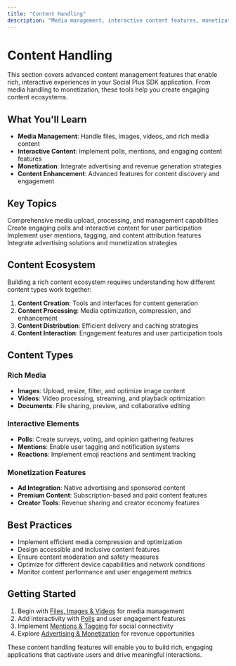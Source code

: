 ```yaml
---
title: "Content Handling"
description: "Media management, interactive content features, monetization, and content enhancement tools for rich Social Plus SDK applications."
---
```


# Content Handling

This section covers advanced content management features that enable rich, interactive experiences in your Social Plus SDK application. From media handling to monetization, these tools help you create engaging content ecosystems.

## What You'll Learn

- **Media Management**: Handle files, images, videos, and rich media content
- **Interactive Content**: Implement polls, mentions, and engaging content features
- **Monetization**: Integrate advertising and revenue generation strategies
- **Content Enhancement**: Advanced features for content discovery and engagement

## Key Topics

<CardGroup cols={2}>
  <Card title="Files, Images & Videos" icon="file-image" href="/social-plus-sdk/core-concepts/content-handling/files-images-and-videos">
    Comprehensive media upload, processing, and management capabilities
  </Card>
  
  <Card title="Interactive Polls" icon="poll" href="/social-plus-sdk/core-concepts/content-handling/poll">
    Create engaging polls and interactive content for user participation
  </Card>
  
  <Card title="Mentions & Tagging" icon="at" href="/social-plus-sdk/core-concepts/content-handling/mentions">
    Implement user mentions, tagging, and content attribution features
  </Card>
  
  <Card title="Advertising & Monetization" icon="dollar-sign" href="/social-plus-sdk/core-concepts/content-handling/ads">
    Integrate advertising solutions and monetization strategies
  </Card>
</CardGroup>

## Content Ecosystem

Building a rich content ecosystem requires understanding how different content types work together:

1. **Content Creation**: Tools and interfaces for content generation
2. **Content Processing**: Media optimization, compression, and enhancement
3. **Content Distribution**: Efficient delivery and caching strategies
4. **Content Interaction**: Engagement features and user participation tools

## Content Types

### Rich Media
- **Images**: Upload, resize, filter, and optimize image content
- **Videos**: Video processing, streaming, and playback optimization
- **Documents**: File sharing, preview, and collaborative editing

### Interactive Elements
- **Polls**: Create surveys, voting, and opinion gathering features
- **Mentions**: Enable user tagging and notification systems
- **Reactions**: Implement emoji reactions and sentiment tracking

### Monetization Features
- **Ad Integration**: Native advertising and sponsored content
- **Premium Content**: Subscription-based and paid content features
- **Creator Tools**: Revenue sharing and creator economy features

## Best Practices

- Implement efficient media compression and optimization
- Design accessible and inclusive content features
- Ensure content moderation and safety measures
- Optimize for different device capabilities and network conditions
- Monitor content performance and user engagement metrics

## Getting Started

1. Begin with [Files, Images & Videos](/social-plus-sdk/core-concepts/content-handling/files-images-and-videos) for media management
2. Add interactivity with [Polls](/social-plus-sdk/core-concepts/content-handling/poll) and user engagement features
3. Implement [Mentions & Tagging](/social-plus-sdk/core-concepts/content-handling/mentions) for social connectivity
4. Explore [Advertising & Monetization](/social-plus-sdk/core-concepts/content-handling/ads) for revenue opportunities

These content handling features will enable you to build rich, engaging applications that captivate users and drive meaningful interactions.
